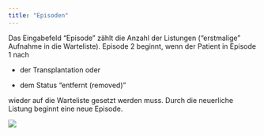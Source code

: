 ```yaml
---
title: "Episoden"
---
```


Das Eingabefeld "Episode" zählt die Anzahl der Listungen ("erstmalige" Aufnahme in die Warteliste). Episode 2 beginnt, wenn der Patient in Episode 1 nach

-   der Transplantation oder

-   dem Status "entfernt (removed)"

wieder auf die Warteliste gesetzt werden muss. Durch die neuerliche Listung beginnt eine neue Episode.

![](images/Episode-03.png)
